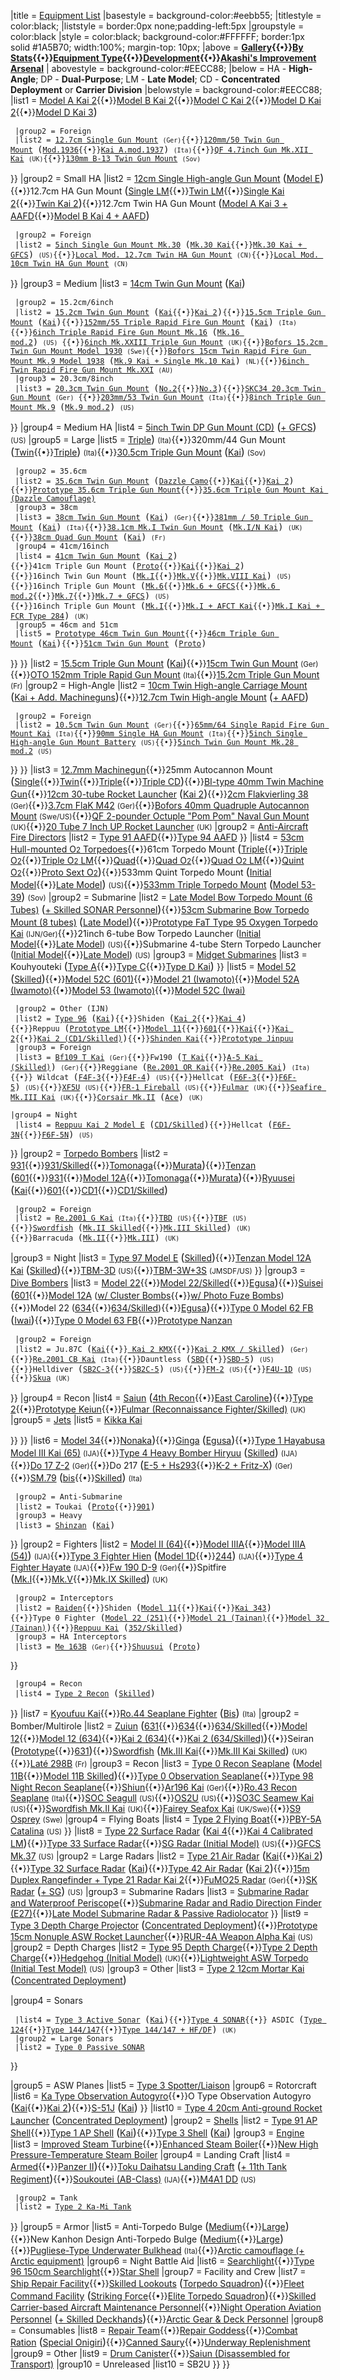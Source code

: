 {{Navbox
|name = Template:Equipmentlist
|state = mw-collapsible {{#if:{{{expanded|}}}||mw-collapsed}}
|title = [[Equipment|Equipment List]]
|basestyle  = background-color:#eebb55;
|titlestyle = color:black;
|liststyle = border:0px none;padding-left:5px
|groupstyle =  color:black
|style = color:black; background-color:#FFFFFF; border:1px solid #1A5B70; width:100%; margin-top: 10px;
|above = '''[[Equipment_List_(Image)|Gallery]]{{•}}[[Equipment_Ranking|By Stats]]{{•}}[[Glossary#Equipment|Equipment Type]]{{•}}[[Development]]{{•}}[[Akashi's_Improvement_Arsenal|Akashi's Improvement Arsenal]]'''
| abovestyle = background-color:#EECC88;
|below = HA - '''High-Angle'''; DP - '''Dual-Purpose'''; LM - '''Late Model'''; CD - '''Concentrated Deployment''' or '''Carrier Division'''
|belowstyle = background-color:#EECC88;
<!--- Main Guns category --->
|list1 = {{Navbox|child
 |name       = Main Guns
 |title      = [[List of Main Guns by stats|Main Guns]]
 |basestyle  = background-color:#EECC88;
|group1 = Small
|list1 = {{Navbox|child
  |evenodd = swap
  |basestyle  = background-color:#eeddbb;
  |list1 = [[12cm Single Gun Mount|12cm Single Gun Mount]] <big>(</big>[[12cm Single Gun Mount Kai 2|Kai 2]]<big>)</big>{{•}}[[12.7cm Twin Gun Mount]] <big>(</big>[[12.7cm Twin Mount Type-A|Model A]]{{•}}[[12.7cm Twin Mount Type-A Kai 2|Model A Kai 2]]{{•}}[[12.7cm Twin Mount Type-B Kai 2|Model B Kai 2]]{{•}}[[12.7cm Twin Mount Type-C Kai 2|Model C Kai 2]]{{•}}[[12.7cm Twin Mount Type-D Kai 2|Model D Kai 2]]{{•}}[[12.7cm Twin Gun Mount Model D Kai 3|Model D Kai 3]]<big>)</big>
  |group2 = Foreign
  |list2 = [[12.7cm Single Gun Mount]] <small>(Ger)</small>{{•}}[[120mm/50 Twin Gun Mount]] <big>(</big>[[120mm/50 Twin Gun Mount mod.1936|Mod.1936]]{{•}}[[120mm/50 Twin Gun Mount Kai A.mod.1937|Kai A.mod.1937]]<big>)</big> <small>(Ita)</small>{{•}}[[QF 4.7inch Gun Mk.XII Kai]] <small>(UK)</small>{{•}}[[130mm B-13 Twin Gun Mount]] <small>(Sov)</small>
}}
<!--- Small HA Guns --->
|group2 = Small HA
|list2 = {{Navbox|child
  |evenodd = swap
  |basestyle  = background-color:#eeddbb;
<!---  |group1 = IJN --->
  |list1 = [[10cm Twin High-angle Mount|10cm Twin HA Gun Mount]] <big>(</big>[[10cm Twin High-angle Gun Mount + Anti-Aircraft Fire Director|+ AAFD]]<big>)</big>{{•}}[[12.7cm High-angle Gun Mount|12cm Single High-angle Gun Mount]] <big>(</big>[[12cm Single High-angle Gun Mount Model E|Model E]]<big>)</big>{{•}}12.7cm HA Gun Mount <big>(</big>[[12.7cm Single High-angle Gun Mount (Late Model)|Single LM]]{{•}}[[12.7cm Twin High-angle Gun Mount (Late Model)|Twin LM]]{{•}}[[12.7cm Single High-angle Gun Mount Kai 2|Single Kai 2]]{{•}}[[12.7cm Twin High-angle Gun Mount Kai 2|Twin Kai 2]]<big>)</big>{{•}}12.7cm Twin HA Gun Mount <big>(</big>[[12.7cm Twin Mount Type-A Kai 3 (Wartime Modifications) + Anti-Aircraft Fire Director|Model A Kai 3 + AAFD]]{{•}}[[12.7cm Twin Mount Type-B Kai 4 (Wartime Modifications) + Anti-Aircraft Fire Director|Model B Kai 4 + AAFD]]<big>)</big>
  |group2 = Foreign
  |list2 = [[5inch Single Gun Mount Mk.30]] <big>(</big>[[5inch Single Gun Mount Mk.30 Kai|Mk.30 Kai]]{{•}}[[5inch Naval Gun Mk.30 Kai + GFCS Mk.37|Mk.30 Kai + GFCS]]<big>)</big> <small>(US)</small>{{•}}[[Locally Modified 12.7cm Twin High-angle Gun Mount|Local Mod. 12.7cm Twin HA Gun Mount]] <small>(CN)</small>{{•}}[[Locally Modified 10cm Twin High-angle Gun Mount|Local Mod. 10cm Twin HA Gun Mount]] <small>(CN)</small>
}}
<!--- Medium Guns --->
|group3 = Medium
|list3 = {{Navbox|child
  |evenodd = swap
  |basestyle  = background-color:#eeddbb;
  |group1 = 14cm
  |list1 = [[14cm Single Gun Mount]]{{•}}[[14cm Twin Gun Mount]] <big>(</big>[[14cm Twin Gun Mount Kai|Kai]]<big>)</big>
  |group2 = 15.2cm/6inch
  |list2 = [[15.2cm Twin Gun Mount]] <big>(</big>[[15.2cm Twin Gun Mount Kai|Kai]]{{•}}[[15.2cm Twin Gun Mount Kai Ni|Kai 2]]<big>)</big>{{•}}[[15.5cm Triple Gun Mount (Main)|15.5cm Triple Gun Mount]] <big>(</big>[[15.5cm Triple Gun Mount Kai (Main)|Kai]]<big>)</big>{{•}}[[152mm/55 Triple Rapid Fire Gun Mount]] <big>(</big>[[152mm/55 Triple Rapid Fire Gun Mount Kai|Kai]]<big>)</big> <small>(Ita)</small>{{•}}[[6inch Triple Rapid Fire Gun Mount Mk.16]] <big>(</big>[[6inch Triple Rapid Fire Gun Mount Mk.16 mod.2|Mk.16 mod.2]]<big>)</big> <small>(US)</small> {{•}}[[6inch Mk.XXIII Triple Gun Mount]] <small>(UK)</small>{{•}}[[Bofors 15.2cm Twin Gun Mount Model 1930]] <small>(Swe)</small>{{•}}[[Bofors 15cm Twin Rapid Fire Gun Mount Mk.9 Model 1938]] <big>(</big>[[Bofors 15cm Twin Rapid Fire Gun Mount Mk.9 Kai + Single Rapid Fire Gun Mount Mk.10 Kai Model 1938|Mk.9 Kai + Single Mk.10 Kai]]<big>)</big> <small>(NL)</small>{{•}}[[6inch Twin Rapid Fire Gun Mount Mk.XXI]] <small>(AU)</small>
  |group3 = 20.3cm/8inch
  |list3 = [[20.3cm Twin Gun Mount]] <big>(</big>[[20.3cm(no.2) Twin Gun Mount|No.2]]{{•}}[[20.3cm(no.3) Twin Gun Mount|No.3]]<big>)</big>{{•}}[[SKC34 20.3cm Twin Gun Mount]] <small>(Ger)</small> {{•}}[[203mm / 53 Twin Gun Mount|203mm/53 Twin Gun Mount]] <small>(Ita)</small>{{•}}[[8inch Triple Gun Mount Mk.9]] <big>(</big>[[8inch Triple Gun Mount Mk.9 mod.2|Mk.9 mod.2]]<big>)</big> <small>(US)</small>
}}
<!--- Medium HA Guns --->
|group4 = Medium HA
|list4 = [[5inch Twin Dual-purpose Gun Mount (Concentrated Deployment)|5inch Twin DP Gun Mount (CD)]] <big>(</big>[[GFCS Mk.37 + 5inch Twin Dual-purpose Gun Mount (Concentrated Deployment)|+ GFCS]]<big>)</big> <small>(US)</small>
<!--- Large Guns --->
|group5 = Large
|list5 = {{Navbox|child
  |evenodd = swap
  |basestyle  = background-color:#eeddbb;
  |group1 = 30.5cm/32cm
  |list1 = 305mm/46 Gun Mount  <big>(</big>[[305mm/46 Twin Gun Mount|Twin]]{{•}}[[305mm/46 Triple Gun Mount|Triple]]<big>)</big>  <small>(Ita)</small>{{•}}320mm/44 Gun Mount  <big>(</big>[[320mm/44 Twin Gun Mount|Twin]]{{•}}[[320mm/44 Triple Gun Mount|Triple]]<big>)</big> <small>(Ita)</small>{{•}}[[30.5cm Triple Gun Mount]] <big>(</big>[[30.5cm Triple Gun Mount Kai|Kai]]<big>)</big> <small>(Sov)</small>
  |group2 = 35.6cm
  |list2 = [[35.6cm Twin Gun Mount]] <big>(</big>[[35.6cm Twin Gun Mount (Dazzle Camouflage)|Dazzle Camo]]{{•}}[[35.6cm Twin Gun Mount Kai|Kai]]{{•}}[[35.6cm Twin Gun Mount Kai Ni|Kai 2]]<big>)</big>{{•}}[[Prototype 35.6cm Triple Gun Mount]]{{•}}[[35.6cm Triple Gun Mount Kai (Dazzle Camouflage​)]]
  |group3 = 38cm
  |list3 = [[38cm Twin Gun Mount]] <big>(</big>[[38cm Twin Gun Mount Kai|Kai]]<big>)</big> <small>(Ger)</small>{{•}}[[381mm / 50 Triple Gun Mount]] <big>(</big>[[381mm / 50 Triple Gun Mount Kai|Kai]]<big>)</big> <small>(Ita)</small>{{•}}[[38.1cm Mk.I Twin Gun Mount]] <big>(</big>[[38.1cm Mk.I/N Twin Gun Mount Kai|Mk.I/N Kai]]<big>)</big> <small>(UK)</small>{{•}}[[38cm Quad Gun Mount]] <big>(</big>[[38cm Quad Gun Mount Kai|Kai]]<big>)</big> <small>(Fr)</small>
  |group4 = 41cm/16inch
  |list4 = [[41cm Twin Gun Mount]] <big>(</big>[[41cm Twin Gun Mount Kai 2|Kai 2]]<big>)</big>{{•}}41cm Triple Gun Mount <big>(</big>[[Prototype 41cm Triple Gun Mount|Proto]]{{•}}[[41cm Triple Gun Mount Kai|Kai]]{{•}}[[41cm Triple Gun Mount Kai 2|Kai 2]]<big>)</big>{{•}}16inch Twin Gun Mount <big>(</big>[[16inch Mk.I Twin Gun Mount|Mk.I]]{{•}}[[16inch Mk.V Twin Gun Mount|Mk.V]]{{•}}[[16inch Mk.VIII Twin Gun Mount Kai|Mk.VIII Kai]]<big>)</big> <small>(US)</small>{{•}}16inch Triple Gun Mount <big>(</big>[[16inch Triple Gun Mount Mk.6|Mk.6]]{{•}}[[16inch Triple Gun Mount Mk.6 + GFCS|Mk.6 + GFCS]]{{•}}[[16inch Triple Gun Mount Mk.6 mod.2|Mk.6 mod.2]]{{•}}[[16in Triple Gun Mount Mk.7|Mk.7]]{{•}}[[16in Triple Gun Mount Mk.7 + GFCS|Mk.7 + GFCS]]<big>)</big> <small>(US)</small>{{•}}16inch Triple Gun Mount <big>(</big>[[16inch Mk.I Triple Gun Mount|Mk.I]]{{•}}[[16inch Mk.I Triple Gun Mount + AFCT Kai|Mk.I + AFCT Kai]]{{•}}[[16inch Mk.I Triple Gun Mount Kai + FCR Type 284|Mk.I Kai + FCR Type 284]]<big>)</big> <small>(UK)</small>
  |group5 = 46cm and 51cm <!--- basically, this is "Other" --->
  |list5 = [[Prototype 46cm Twin Gun Mount]]{{•}}[[46cm Triple Gun Mount]] <big>(</big>[[46cm Triple Gun Mount Kai|Kai]]<big>)</big>{{•}}[[51cm Twin Gun Mount]] <big>(</big>[[Prototype 51cm Twin Gun Mount|Proto]]<big>)</big>
}}
}}
<!--- Secondary Guns category --->
|list2 = {{Navbox|child
 |name       = Secondary Guns
 |title      = [[List_of_Secondary_Guns_by_stats|Secondary Guns]]
 |basestyle  = background-color:#EECC88;
<!--- Surface guns --->
|group1 = Surface
|list1 = [[15.2cm Single Gun Mount]]{{•}}[[15.5cm Triple Gun Mount (Secondary)|15.5cm Triple Gun Mount]] <big>(</big>[[15.5cm Triple Gun Mount Kai (Secondary)|Kai]]<big>)</big>{{•}}[[15cm Twin Gun Mount]] <small>(Ger)</small>{{•}}[[OTO 152mm Triple Rapid Gun Mount]] <small>(Ita)</small>{{•}}[[15.2cm Triple Gun Mount]] <small>(Fr)</small>
<!--- Secondary HA Guns --->
|group2 = High-Angle
|list2 = {{Navbox|child
  |evenodd = swap
  |basestyle  = background-color:#eeddbb;
<!---  |group1 = IJN --->
  |list1 = [[8cm High-angle Mount]] <big>(</big>[[8cm Twin High-angle Mount + Additional Machine Guns|+ Add. Machineguns]]<big>)</big>{{•}}[[10cm Twin High-angle Carriage Mount]] <big>(</big>[[10cm Twin High-angle Gun Mount Kai + Additional Machine Guns|Kai + Add. Machineguns]]<big>)</big>{{•}}[[12.7cm Twin High-angle Mount]] <big>(</big>[[12.7cm Twin High-angle Mount + Anti-Aircraft Fire Director|+ AAFD]]<big>)</big>
  |group2 = Foreign
  |list2 = [[10.5cm Twin Gun Mount]] <small>(Ger)</small>{{•}}[[65mm/64 Single Rapid Fire Gun Mount Kai]] <small>(Ita)</small>{{•}}[[90mm Single High Angled Gun|90mm Single HA Gun Mount]] <small>(Ita)</small>{{•}}[[5inch Single High-angle Gun Mount Battery]] <small>(US)</small>{{•}}[[5inch Twin Gun Mount Mk.28 mod.2]] <small>(US)</small>
}}
}}
<!--- Anti-Air category --->
<!--- I'm combining AA guns with their AAFDs so that AAFDs aren't too lonely alone, you see --->
|list3 = {{Navbox|child
 |name       = Anti-Air
 |title      = Anti-Air
 |basestyle  = background-color:#EECC88;
<!--- AA guns --->
|group1 = [[List of Anti-Air Guns by stats|Anti-Air Guns]]
|list1 = [[7.7mm Machine Gun|7.7mm Machinegun]]{{•}}[[12.7mm Single Machine Gun Mount|12.7mm Machinegun]]{{•}}25mm Autocannon Mount <big>(</big>[[25mm Single Autocannon Mount|Single]]{{•}}[[25mm Twin Autocannon Mount|Twin]]{{•}}[[25mm Triple Autocannon Mount|Triple]]{{•}}[[25mm Triple Autocannon Mount (Concentrated Deployment)|Triple CD]]<big>)</big>{{•}}[[BI-type 40mm Twin Machine Gun]]{{•}}[[12cm 30-tube Rocket Launcher]] <big>(</big>[[12cm 30 Tube Rocket Launcher Kai 2|Kai 2]]<big>)</big>{{•}}[[2cm Flakvierling 38]] <small>(Ger)</small>{{•}}[[3.7cm FlaK M42]] <small>(Ger)</small>{{•}}[[Bofors 40mm Quadruple Autocannon Mount]] <small>(Swe/US)</small>{{•}}[[QF 2-pounder Octuple "Pom Pom" Naval Gun Mount]] <small>(UK)</small>{{•}}[[20 Tube 7 Inch UP Rocket Launcher]] <small>(UK)</small>
<!--- AAFDs --->
|group2 = [[List_of_Anti-Aircraft_Fire_Directors_by_stats|Anti-Aircraft Fire Directors]]
|list2 = [[Type 91 Anti-Aircraft Fire Director|Type 91 AAFD]]{{•}}[[Type 94 Anti-Aircraft Fire Director|Type 94 AAFD]]
}}
<!--- Torpedo category --->
|list4 = {{Navbox|child
 |name       = Torpedo Weapon
 |title      = [[List_of_Torpedoes_by_stats|Torpedo Weapon]]
 |basestyle  = background-color:#EECC88;
<!--- Surface --->
|group1 = Surface
|list1 = [[53cm Twin Torpedo Mount]]{{•}}[[53cm Hull-mount (Oxygen) Torpedoes|53cm Hull-mounted O<small>2</small> Torpedoes]]{{•}}61cm Torpedo Mount <big>(</big>[[61cm Triple Torpedo Mount|Triple]]{{•}}[[61cm Triple (Oxygen) Torpedo Mount|Triple O<small>2</small>]]{{•}}[[61cm Triple (Oxygen) Torpedo Mount Late Model|Triple O<small>2</small> LM]]{{•}}[[61cm Quad Torpedo Mount|Quad]]{{•}}[[61cm Quad (Oxygen) Torpedo Mount|Quad O<small>2</small>]]{{•}}[[61cm Quad (Oxygen) Torpedo Mount Late Model|Quad O<small>2</small> LM]]{{•}}[[61cm Quint (Oxygen) Torpedo Mount|Quint O<small>2</small>]]{{•}}[[Prototype 61cm Sextuple (Oxygen) Torpedo Mount|Proto Sext O<small>2</small>]]<big>)</big>{{•}}533mm Quint Torpedo Mount <big>(</big>[[533mm Quintuple Torpedo Mount (Initial Model)|Initial Model]]{{•}}[[533mm Quintuple Torpedo Mount (Late Model)|Late Model]]<big>)</big> <small>(US)</small>{{•}}[[533mm Triple Torpedo Mount]] <big>(</big>[[533mm Triple Torpedo Mount (Model 53-39)|Model 53-39]]<big>)</big> <small>(Sov)</small>
<!--- Submarine --->
|group2 = Submarine
|list2 = [[Late Model Bow Torpedo Mount (6 Tubes)]] <big>(</big>[[Skilled SONAR Personnel + Late Model Bow Torpedo Mount (6 Tubes)|+ Skilled SONAR Personnel]]<big>)</big>{{•}}[[53cm Submarine Bow Torpedo Mount (8 tubes)]] <big>(</big>[[Late Model 53cm Bow Torpedo Mount (8 tubes)|Late Model]]<big>)</big>{{•}}[[Prototype FaT Type 95 Oxygen Torpedo Kai]] <small>(IJN/Ger)</small>{{•}}21inch 6-tube Bow Torpedo Launcher ([[21inch 6-tube Bow Torpedo Launcher (Initial Model)|Initial Model]]{{•}}[[21inch 6-tube Bow Torpedo Launcher (Late Model)|Late Model]]) <small>(US)</small>{{•}}Submarine 4-tube Stern Torpedo Launcher ([[Submarine 4-tube Stern Torpedo Launcher (Initial Model)|Initial Model]]{{•}}[[Submarine 4-tube Stern Torpedo Launcher (Late Model)|Late Model]]) <small>(US)</small>
<!--- Kouhyouteki goes here since, well, torpedo weapon :) --->
|group3 = [[:Category:Midget Submarine|Midget Submarines]]
|list3 = Kouhyouteki <big>(</big>[[Type A Ko-hyoteki|Type A]]{{•}}[[Type C Kouhyouteki|Type C]]{{•}}[[Type D Kouhyouteki Kai (Kouryuu Kai)|Type D Kai]]<big>)</big>
}}
<!--- Carrier-based Aircraft --->
|list5 = {{Navbox|child
 |name       = Carrier-Based Aircraft
 |title      = Carrier-Based Aircraft
 |basestyle  = background-color:#EECC88;
<!--- Fighters --->
|group1 = [[List_of_Fighters_by_stats|Fighters]]
|list1 = {{Navbox|child
  |evenodd = swap
  |basestyle  = background-color:#eeddbb;
  |group1 = Type 0
  |list1 = [[Zero Fighter Type 21|Model 21]] <big>(</big>[[Zero Fighter Type 21 (Skilled)|Skilled]]<big>)</big>{{•}}[[Zero Fighter Type 32|Model 32]] <big>(</big>[[Zero Fighter Type 32 (Skilled)|Skilled]]<big>)</big>{{•}}[[Zero Fighter Type 52|Model 52]] <big>(</big>[[Zero Fighter Type 52 (Skilled)|Skilled]]<big>)</big>{{•}}[[Zero Fighter Type 52 Model C (601 Air Group)|Model 52C (601)]]{{•}}[[Zero Fighter Type 21 (Iwamoto Squadron)|Model 21 (Iwamoto)]]{{•}}[[Zero Fighter Type 52 Model A (Iwamoto Squadron)|Model 52A (Iwamoto)]]{{•}}[[Zero Fighter Type 53 (Iwamoto Squadron)|Model 53 (Iwamoto)]]{{•}}[[Zero Fighter Type 52 Model C (Iwai Squadron)|Model 52C (Iwai)]]
  |group2 = Other (IJN)
  |list2 = [[Type 96 Fighter|Type 96]] <big>(</big>[[Type 96 Fighter Kai|Kai]]<big>)</big>{{•}}Shiden <big>(</big>[[Shiden Kai 2|Kai 2]]{{•}}[[Shiden Kai 4|Kai 4]]<big>)</big>{{•}}Reppuu <big>(</big>[[Prototype Reppuu Late Model|Prototype LM]]{{•}}[[Reppuu Model 11|Model 11]]{{•}}[[Reppuu (601 Air Group)|601]]{{•}}[[Reppuu Kai (Prototype Carrier-based Model)|Kai]]{{•}}[[Reppuu Kai Ni|Kai 2]]{{•}}[[Reppuu Kai Ni (CarDiv 1/Skilled)|Kai 2 (CD1/Skilled)]]<big>)</big>{{•}}[[Shinden Kai]]{{•}}[[Prototype Jinpuu]]
  |group3 = Foreign
  |list3 = [[Bf109 T Kai]] <small>(Ger)</small>{{•}}Fw190 <big>(</big>[[Fw190 T Kai|T Kai]]{{•}}[[Fw 190 A-5 Kai (Skilled)|A-5 Kai (Skilled)]]<big>)</big> <small>(Ger)</small>{{•}}Reggiane <big>(</big>[[Re. 2001 OR Kai|Re.2001 OR Kai]]{{•}}[[Re. 2005 Kai|Re.2005 Kai]]<big>)</big> <small>(Ita)</small>{{•}} Wildcat <big>(</big>[[F4F-3]]{{•}}[[F4F-4]]<big>)</big> <small>(US)</small>{{•}}Hellcat <big>(</big>[[F6F-3]]{{•}}[[F6F-5]]<big>)</big> <small>(US)</small>{{•}}[[XF5U]] <small>(US)</small>{{•}}[[FR-1 Fireball]] <small>(US)</small>{{•}}[[Fulmar]] <small>(UK)</small>{{•}}[[Seafire LF.Mk.III Kai|Seafire Mk.III Kai]] <small>(UK)</small>{{•}}[[Corsair Mk.II]] <big>(</big>[[Corsair Mk.II (Ace)|Ace]]<big>)</big> <small>(UK)</small>
<!--- Yasen Fighters may go here? --->
 |group4 = Night
  |list4 = [[Reppuu Kai Ni Model E|Reppuu Kai 2 Model E]] <big>(</big>[[Reppuu Kai Ni Model E (CarDiv 1/Skilled)|CD1/Skilled]]<big>)</big>{{•}}Hellcat <big>(</big>[[F6F-3N]]{{•}}[[F6F-5N]]<big>)</big> <small>(US)</small>
}}
<!--- Torpedo Bombers --->
|group2 = [[List_of_Torpedo_Bombers_by_stats|Torpedo Bombers]]
|list2 = {{Navbox|child
  |evenodd = swap
  |basestyle  = background-color:#eeddbb;
<!---   |group1 = IJN--->
  |list1 = [[Type 97 Torpedo Bomber|Type 97]] <big>(</big>[[Type 97 Torpedo Bomber (Skilled)|Skilled]]{{•}}[[Type 97 Torpedo Bomber (931 Air Group)|931]]{{•}}[[Type 97 Torpedo Bomber (931 Air Group / Skilled)|931/Skilled]]{{•}}[[Type 97 Torpedo Bomber (Tomonaga Squadron)|Tomonaga]]{{•}}[[Type 97 Torpedo Bomber (Murata Squadron)|Murata]]<big>)</big>{{•}}[[Tenzan]] <big>(</big>[[Tenzan (601 Air Group)|601]]{{•}}[[Tenzan (931 Air Group)|931]]{{•}}[[Tenzan Model 12A|Model 12A]]{{•}}[[Tenzan Model 12 (Tomonaga Squadron)|Tomonaga]]{{•}}[[Tenzan Model 12 (Murata Squadron)|Murata]]<big>)</big>{{•}}[[Ryuusei]] <big>(</big>[[Ryuusei Kai|Kai]]{{•}}[[Ryuusei (601 Air Group)|601]]{{•}}[[Ryuusei Kai (CarDiv 1)|CD1]]{{•}}[[Ryuusei Kai (CarDiv 1/Skilled)|CD1/Skilled]]<big>)</big>
  |group2 = Foreign
  |list2 = [[Re. 2001 G Kai|Re.2001 G Kai]] <small>(Ita)</small>{{•}}[[TBD]] <small>(US)</small>{{•}}[[TBF]] <small>(US)</small>{{•}}[[Swordfish]] <big>(</big>[[Swordfish Mk. II (Skilled)|Mk.II Skilled]]{{•}}[[Swordfish Mk.III (Skilled)|Mk.III Skilled]]<big>)</big> <small>(UK)</small>{{•}}Barracuda <big>(</big>[[Barracuda Mk.II|Mk.II]]{{•}}[[Barracuda Mk.III|Mk.III]]<big>)</big> <small>(UK)</small>
|group3 = Night
|list3 = [[Prototype Type 97 Torpedo Bomber Kai No. 3 Model E (w/ Type 6 Airborne Radar Kai)|Type 97 Model E]] <big>(</big>[[Prototype Type 97 Torpedo Bomber Kai (Skilled) No. 3 Model E (w/ Type 6 Airborne Radar Kai)|Skilled]]<big>)</big>{{•}}[[Tenzan Model 12A Kai (w/ Type 6 Airborne Radar Kai)|Tenzan Model 12A Kai]] <big>(</big>[[Tenzan Model 12A Kai (Skilled w/ Type 6 Airborne Radar Kai)|Skilled]]<big>)</big>{{•}}[[TBM-3D]] <small>(US)</small>{{•}}[[TBM-3W+3S]] <small>(JMSDF/US)</small>
}}
<!--- Dive Bombers --->
|group3 = [[List of Dive Bombers by stats|Dive Bombers]]
|list3 = {{Navbox|child
  |evenodd = swap
  |basestyle  = background-color:#eeddbb;
<!---  |group1 = IJN--->
  |list1 = [[Type 99 Dive Bomber|Type 99]] <big>(</big>[[Type 99 Dive Bomber (Skilled)|Skilled]]{{•}}[[Type 99 Dive Bomber Model 22|Model 22]]{{•}}[[Type 99 Dive Bomber Model 22 (Skilled)|Model 22/Skilled]]{{•}}[[Type 99 Dive Bomber (Egusa Squadron)|Egusa]]<big>)</big>{{•}}[[Suisei]] <big>(</big>[[Suisei (601 Air Group)|601]]{{•}}[[Suisei Model 12A|Model 12A]] ([[Suisei Model 12 (634 Air Group w/ Type 3 Cluster Bombs)|w/ Cluster Bombs]]{{•}}[[Suisei Model 12 (w/ Type 31 Photoelectric Fuze Bombs)|w/ Photo Fuze Bombs]]){{•}}Model 22 ([[Suisei Model 22 (634 Air Group)|634]]{{•}}[[Suisei Model 22 (634 Air Group/Skilled)|634/Skilled]]){{•}}[[Suisei (Egusa Squadron)|Egusa]]<big>)</big>{{•}}[[Zero Fighter Type 62 (Fighter-bomber)|Type 0 Model 62 FB]] <big>(</big>[[Zero Fighter Type 62 (Fighter-bomber/Iwai Squadron)|Iwai]]<big>)</big>{{•}}[[Type 0 Fighter Model 63 (Fighter-bomber)|Type 0 Model 63 FB]]{{•}}[[Prototype Nanzan]]
  |group2 = Foreign
  |list2 = Ju.87C <big>(</big>[[Ju 87C Kai|Kai]]{{•}}[[Ju 87C Kai Ni (w/ KMX)| Kai 2 KMX]]{{•}}[[Ju 87 C Kai 2 (w/ KMX / Skilled)|Kai 2 KMX / Skilled]]<big>)</big> <small>(Ger)</small>{{•}}[[Re.2001 CB Kai]] <small>(Ita)</small>{{•}}Dauntless <big>(</big>[[SBD]]{{•}}[[SBD-5]]<big>)</big> <small>(US)</small>{{•}}Helldiver <big>(</big>[[SB2C-3]]{{•}}[[SB2C-5]]<big>)</big> <small>(US)</small>{{•}}[[FM-2]] <small>(US)</small>{{•}}[[F4U-1D]] <small>(US)</small>{{•}}[[Skua]] <small>(UK)</small>
}}
<!--- Recon --->
|group4 = Recon
|list4 = [[Saiun]] <big>(</big>[[Saiun (4th Recon)|4th Recon]]{{•}}[[Saiun (East Caroline Air Group)|East Caroline]]<big>)</big>{{•}}[[Type 2 Recon Aircraft|Type 2]]{{•}}[[Prototype Keiun]]{{•}}[[Fulmar (Reconnaissance Fighter/Skilled)]] <small>(UK)</small>
<!--- To keep amount of large categories to minimum, jets are added here as well. --->
|group5 = [[List_of_Aircraft_by_stats_%28Jets%29|Jets]]
|list5 = {{Navbox|child
  |evenodd = swap
  |basestyle  = background-color:#eeddbb;
<!--- And only one category of these exists for now. --->
  <!---|group1= '''Fighter'''
  |list1 = --->
<!---  |group2 = Fighter-Bomber --->
  |list2 =[[Jet Keiun Kai]]{{•}}[[Kikka Kai]]
 <!---|group3= '''Attack Aircraft'''
  |list3 = --->
 <!---|group4= '''Recon Aircraft'''
  |list4 = --->
}}
}}
<!--- LB Planes --->
|list6 = {{Navbox|child
 |name       = LB Planes
 |title      = [[Land-Based Air Squadron|Land-Based Aircraft]]
 |basestyle  = background-color:#EECC88;
<!--- Attack Aircraft --->
|group1 = [[List of Land Based Attack Aircraft|Attack Aircraft]]
|list1 = {{Navbox|child
  |evenodd = swap
  |basestyle  = background-color:#eeddbb;
  |list1 = [[Type 96 Land Attacker|Type 96]]{{•}}[[Type 1 Land Attacker|Type 1]] <big>(</big>[[Type 1 Land Attacker Model 22A|Model 22A]]{{•}}[[Type 1 Land Attacker Model 34|Model 34]]{{•}}[[Type 1 Land Attacker (Nonaka Squadron)|Nonaka]]<big>)</big>{{•}}[[Ginga]] <big>(</big>[[Ginga (Egusa Squadron)|Egusa]]<big>)</big>{{•}}[[Bomb-carrying Type 1 Fighter Hayabusa Model III Kai (65th Squadron)|Type 1 Hayabusa Model III Kai (65)]] <small>(IJA)</small>{{•}}[[Type 4 Heavy Bomber Hiryuu]] <big>(</big>[[Type 4 Heavy Bomber Hiryuu (Skilled)|Skilled]]<big>)</big> <small>(IJA)</small>{{•}}[[Do 17 Z-2]] <small>(Ger)</small>{{•}}Do 217 <big>(</big>[[Do 217 E-5 + Hs293 Initial Model|E-5 + Hs293]]{{•}}[[Do 217 K-2 + Fritz-X|K-2 + Fritz-X]]<big>)</big> <small>(Ger)</small>{{•}}[[SM.79]] <big>(</big>[[SM.79 bis|bis]]{{•}}[[SM.79 bis (Skilled)|Skilled]]<big>)</big> <small>(Ita)</small>
  |group2 = Anti-Submarine
  |list2 = Toukai <big>(</big>[[Prototype Toukai|Proto]]{{•}}[[Toukai (901 Air Group)|901]]<big>)</big>
  |group3 = Heavy
  |list3 = [[Shinzan]] <big>(</big>[[Shinzan Kai|Kai]]<big>)</big>
}}
|group2 = Fighters
|list2 = {{Navbox|child
  |evenodd = swap
  |basestyle  = background-color:#eeddbb;
  |list1 = Type 1 FIghter Hayabusa <big>(</big>[[Type 1 Fighter Hayabusa Model II|Model II]]{{•}}[[Type 1 Fighter Hayabusa Model II (64th Air Squadron)|Model II (64)]]{{•}}[[Type 1 Fighter Hayabusa Model III A|Model IIIA]]{{•}}[[Type 1 Fighter Hayabusa Model III A (54th Air Squadron)|Model IIIA (54)]]<big>)</big> <small>(IJA)</small>{{•}}[[Type 3 Fighter Hien]] <big>(</big>[[Type 3 Fighter Hien Model 1D|Model 1D]]{{•}}[[Type 3 Fighter Hien (244th Air Combat Group)|244]]<big>)</big> <small>(IJA)</small>{{•}}[[Type 4 Fighter Hayate]] <small>(IJA)</small>{{•}}[[Fw 190 D-9]] <small>(Ger)</small>{{•}}Spitfire <big>(</big>[[Spitfire Mk.I|Mk.I]]{{•}}[[Spitfire Mk.V|Mk.V]]{{•}}[[Spitfire Mk.IX (Skilled)|Mk.IX Skilled]]<big>)</big> <small>(UK)</small>
  |group2 = Interceptors
  |list2 = [[Raiden]]{{•}}Shiden <big>(</big>[[Shiden Type 11|Model 11]]{{•}}[[Shiden Type 21 Shiden Kai|Kai]]{{•}}[[Shiden Kai (343 Air Group) Fighter Unit 301|Kai 343]]<big>)</big>{{•}}Type 0 Fighter <big>(</big>[[Type 0 Fighter Model 22 (251 Air Group)|Model 22 (251)]]{{•}}[[Type 0 Fighter Model 21 (Tainan Air Group)|Model 21 (Tainan)]]{{•}}[[Type 0 Fighter Model 32 (Tainan Air Group)|Model 32 (Tainan)]]<big>)</big>{{•}}[[Reppuu Kai]] <big>(</big>[[Reppuu Kai (352 Air Group/Skilled)|352/Skilled]]<big>)</big>
  |group3 = HA Interceptors
  |list3 = [[Me 163B]] <small>(Ger)</small>{{•}}[[Shuusui]] <big>(</big>[[Prototype Shuusui|Proto]]<big>)</big>
}}
  |group4 = Recon
  |list4 = [[Type 2 Land Based Reconnaissance Aircraft|Type 2 Recon]] <big>(</big>[[Type 2 Land-based Reconnaissance Aircraft (Skilled)|Skilled]]<big>)</big>
}}
<!--- Seaplanes category --->
|list7 = {{Navbox|child
 |name       = Seaplanes
 |title      = [[List of Seaplanes by stats|Seaplanes]]
 |basestyle  = background-color:#EECC88;
|group1 = Fighter
|list1 = [[Type 2 Seaplane Fighter Kai|Type 2 Kai]] <big>(</big>[[Type 2 Seaplane Fighter Kai (Skilled)|Skilled]]<big>)</big>{{•}}[[Kyoufuu Kai]]{{•}}[[Ro.44 Seaplane Fighter]] <big>(</big>[[Ro.44 Seaplane Fighter Bis|Bis]]<big>)</big> <small>(Ita)</small>
|group2 = Bomber/Multirole
|list2 = [[Zuiun (Auspicious Clouds)|Zuiun]] <big>(</big>[[Zuiun (631 Air Group)|631]]{{•}}[[Zuiun (634 Air Group)|634]]{{•}}[[Zuiun (634 Air Group/Skilled)|634/Skilled]]{{•}}[[Zuiun Model 12|Model 12]]{{•}}[[Zuiun Model 12 (634 Air Group)|Model 12 (634)]]{{•}}[[Zuiun Kai Ni (634 Air Group)|Kai 2 (634)]]{{•}}[[Zuiun Kai Ni (634 Air Group/Skilled)|Kai 2 (634/Skilled)]]<big>)</big>{{•}}Seiran <big>(</big>[[Prototype Seiran|Prototype]]{{•}}[[Seiran (631 Air Group)|631]]<big>)</big>{{•}}[[Swordfish (Seaplane Model)|Swordfish]] <big>(</big>[[Swordfish Mk.III Kai (Seaplane Model)|Mk.III Kai]]{{•}}[[Swordfish Mk.III Kai (Seaplane Model/Skilled)|Mk.III Kai Skilled]]<big>)</big> <small>(UK)</small>{{•}}[[Laté 298B]] <small>(Fr)</small>
|group3 = Recon
|list3 = [[Type 0 Recon Seaplane]] <big>(</big>[[Type 0 Recon SeaPlane Model 11 B|Model 11B]]{{•}}[[Type 0 Reconnaissance Seaplane Model 11B (Skilled)|Model 11B Skilled]]<big>)</big>{{•}}[[Type 0 Observation Seaplane]]{{•}}[[Type 98 Recon Seaplane (Night Scout)|Type 98 Night Recon Seaplane]]{{•}}[[Shiun]]{{•}}[[Ar196 Kai]] <small>(Ger)</small>{{•}}[[Ro.43 Recon Seaplane]] <small>(Ita)</small>{{•}}[[SOC Seagull]] <small>(US)</small>{{•}}[[OS2U]] <small>(US)</small>{{•}}[[SO3C Seamew Kai]] <small>(US)</small>{{•}}[[Swordfish Mk.II Kai (Reconnaissance Seaplane Model)|Swordfish Mk.II Kai]] <small>(UK)</small>{{•}}[[Fairey Seafox Kai]] <small>(UK/Swe)</small>{{•}}[[S9 Osprey]] <small>(Swe)</small>
|group4 = Flying Boats
|list4 = [[Type 2 Flying Boat]]{{•}}[[PBY-5A Catalina]] <small>(US)</small>
}}
<!--- Radars category --->
|list8 = {{Navbox|child
 |name       = Radars
 |title      = [[List_of_Radars_by_stats|Radar]]
 |basestyle  = background-color:#EECC88;
|group1 = Small Radars
|list1 = [[Type 13 Air RADAR|Type 13 Air Radar]] <big>(</big>[[Type 13 Air RADAR Kai|Kai]]<big>)</big>{{•}}[[Type 22 Surface RADAR|Type 22 Surface Radar]] <big>(</big>[[Type 22 Surface RADAR Kai 4|Kai 4]]{{•}}[[Type 22 Surface RADAR Kai 4 (Modified Late Model)|Kai 4 Calibrated LM]]<big>)</big>{{•}}[[Type 33 Surface RADAR|Type 33 Surface Radar]]{{•}}[[SG Radar (Initial Model)]] <small>(US)</small>{{•}}[[GFCS Mk.37]] <small>(US)</small>
|group2 = Large Radars
|list2 = [[Type 21 Air RADAR|Type 21 Air Radar]] <big>(</big>[[Type 21 Air Radar Kai|Kai]]{{•}}[[Type 21 Air Radar Kai Ni|Kai 2]]<big>)</big>{{•}}[[Type 32 Surface RADAR|Type 32 Surface Radar]] <big>(</big>[[Type 32 Surface RADAR Kai|Kai]]<big>)</big>{{•}}[[Type 42 Air RADAR|Type 42 Air Radar]] <big>(</big>[[Type 42 Air Radar Kai Ni|Kai 2]]<big>)</big>{{•}}[[15m Duplex Rangefinder + Type 21 RADAR Kai 2|15m Duplex Rangefinder + Type 21 Radar Kai 2]]{{•}}[[FuMO25 RADAR|FuMO25 Radar]] <small>(Ger)</small>{{•}}[[SK Radar]] <big>(</big>[[SK + SG Radar|+ SG]]<big>)</big> <small>(US)</small>
|group3 = Submarine Radars
|list3 = [[Submarine Radar and Waterproof Periscope]]{{•}}[[Submarine Radar and Radio Direction Finder (E27)]]{{•}}[[Late Model Submarine Radar & Passive Radiolocator]]
}}
<!--- ASW Equip, all of it! --->
|list9 = {{Navbox|child
 |name       = Radars
 |title      = [[List_of_Anti-Submarine_Equipment_by_stats|Anti-Submarine Warfare]]
 |basestyle  = background-color:#EECC88;
|group1 = Depth Charge Projectors
|list1 = [[Type 94 Depth Charge Projector]]{{•}}[[Type 3 Depth Charge Projector]] <big>(</big>[[Type 3 Depth Charge Projector (Concentrated Deployment)|Concentrated Deployment]]<big>)</big>{{•}}[[Prototype 15cm Nonuple ASW Rocket Launcher]]{{•}}[[RUR-4A Weapon Alpha Kai]] <small>(US)</small>
|group2 = Depth Charges
|list2 = [[Type 95 Depth Charge]]{{•}}[[Type 2 Depth Charge]]{{•}}[[Hedgehog (Initial Model)]] <small>(UK)</small>{{•}}[[Lightweight ASW Torpedo (Initial Test Model)]] <small>(US)</small>
|group3 = Other
|list3 = [[Type 2 12cm Mortar Kai]] <big>(</big>[[Type 2 12cm Mortar Kai (Concentrated Deployment)|Concentrated Deployment]]<big>)</big>

<!---
Sonars
|list4 = [[Type 93 SONAR]]{{•}}[[Type 3 Active Sonar]] <big>(</big>[[Type 3 Active Sonar Kai|Kai]]<big>)</big>{{•}}[[Type 0 Passive SONAR]]{{•}}[[Type 4 SONAR]]{{•}} ASDIC <big>(</big>[[Type124 ASDIC|Type 124]]{{•}}[[Type144/147 ASDIC|Type 144/147]]{{•}}[[HF/DF + Type144/147 ASDIC|Type 144/147 + HF/DF]]<big>)</big> <small>(UK)</small>
--->

|group4 = Sonars
  |list4 = {{Navbox|child
  |evenodd = swap
  |basestyle  = background-color:#eeddbb;
  |list1 = [[Type 93 SONAR]]{{•}}[[Type 3 Active Sonar]] <big>(</big>[[Type 3 Active Sonar Kai|Kai]]<big>)</big>{{•}}[[Type 4 SONAR]]{{•}} ASDIC <big>(</big>[[Type124 ASDIC|Type 124]]{{•}}[[Type144/147 ASDIC|Type 144/147]]{{•}}[[HF/DF + Type144/147 ASDIC|Type 144/147 + HF/DF]]<big>)</big> <small>(UK)</small>
  |group2 = Large Sonars
  |list2 = [[Type 0 Passive SONAR]]
}}

|group5 = ASW Planes
|list5 = [[Type 3 Spotter/Liaison (ASW)|Type 3 Spotter/Liaison]]
|group6 = Rotorcraft
|list6 = [[Ka-type Observation Autogyro|Ka Type Observation Autogyro]]{{•}}O Type Observation Autogyro <big>(</big>[[O Type Observation Autogyro Kai|Kai]]{{•}}[[O Type Observation Autogyro Kai Ni|Kai 2]]<big>)</big>{{•}}[[S-51J]] <big>(</big>[[S-51J Kai|Kai]]<big>)</big>
}}
<!--- Random stuff --->
|list10 = {{Navbox|child
 |name       = Radars
 |title      = Miscellaneous
 |basestyle  = background-color:#EECC88;
|group1 = Anti-Installation
|list1 = [[WG42 (Wurfgerät 42)]] <small>(Ger)</small>{{•}}[[Shipborne Model Type 4 20cm Anti-ground Rocket Launcher|Type 4 20cm Anti-ground Rocket Launcher]] <big>(</big>[[Type 4 20cm Anti-ground Rocket Launcher (Concentrated Deployment)|Concentrated Deployment]]<big>)</big>
|group2 = [[List of Shells by stats|Shells]]
|list2 = [[Type 91 Armor-Piercing (AP) Shell|Type 91 AP Shell]]{{•}}[[Type 1 Armor-Piercing (AP) Shell|Type 1 AP Shell]] <big>(</big>[[Type 1 Armor-Piercing (AP) Shell Kai|Kai]]<big>)</big>{{•}}[[Type 3 Shell]] <big>(</big>[[Type 3 Shell Kai|Kai]]<big>)</big>
|group3 = [[List of Engine|Engine]]
|list3 = [[Improved Steam Turbine]]{{•}}[[Enhanced Steam Boiler]]{{•}}[[New High Pressure-Temperature Steam Boiler]]
|group4 = Landing Craft
|list4 = {{Navbox|child
  |evenodd = swap
  |basestyle  = background-color:#eeddbb;
  |list1 = [[Daihatsu-class Landing Craft|Daihatsu Landing Craft]] <big>(</big>[[Daihatsu-class Landing Craft (Type 89 Medium Tanks & Marines)|+ Type 89 & Landing Force]]{{•}}[[Armed Daihatsu|Armed]]{{•}}[[Daihatsu Landing Craft (Panzer II/North African Specification)|Panzer II]]<big>)</big>{{•}}[[Toku Daihatsu-class Landing Craft|Toku Daihatsu Landing Craft]] <big>(</big>[[Toku Daihatsu Landing Craft + 11th Tank Regiment|+ 11th Tank Regiment]]<big>)</big>{{•}}[[Soukoutei (Armored Boat Class)|Soukoutei (AB-Class)]]  <small>(IJA)</small>{{•}}[[M4A1 DD]] <small>(US)</small>
  |group2 = Tank
  |list2 = [[Type 2 Ka-Mi Tank]]
}}
|group5 = Armor
|list5 = Anti-Torpedo Bulge <big>(</big>[[Anti-torpedo Bulge (Medium)|Medium]]{{•}}[[Anti-torpedo Bulge (Large)|Large]]<big>)</big>{{•}}New Kanhon Design Anti-Torpedo Bulge <big>(</big>[[New Design Anti-Torpedo Bulge (Medium)|Medium]]{{•}}[[New Design Anti-Torpedo Bulge (Large)|Large]]<big>)</big>{{•}}[[Pugliese-Type Underwater Bulkhead]] <small>(Ita)</small>{{•}}[[Arctic camouflage (+ Arctic equipment)]]
|group6 = Night Battle Aid
|list6 = [[Searchlight]]{{•}}[[Type 96 150cm Searchlight]]{{•}}[[Star Shell]]
|group7 = Facility and Crew
|list7 = [[Ship Repair Facility]]{{•}}[[Skilled Lookouts]] <big>(</big>[[Torpedo Squadron Skilled Lookouts|Torpedo Squadron]]<big>)</big>{{•}}[[Fleet Command Facility]] <big>(</big>[[Striking Force Fleet Command Facility|Striking Force]]{{•}}[[Elite Torpedo Squadron Command Facility|Elite Torpedo Squadron]]<big>)</big>{{•}}[[Skilled Carrier-based Aircraft Maintenance Personnel]]{{•}}[[Night Operation Aviation Personnel]] <big>(</big>[[Night Operation Aviation Personnel + Skilled Deckhands|+ Skilled Deckhands]]<big>)</big>{{•}}[[Arctic Gear & Deck Personnel]]
|group8 = Consumables
|list8 = [[Repair Team]]{{•}}[[Repair Goddess]]{{•}}[[Battle Rations|Combat Ration]] <big>(</big>[[Battle Ration (Special Onigiri)|Special Onigiri]]<big>)</big>{{•}}[[Canned Saury]]{{•}}[[Maritime Resupply|Underway Replenishment]]
<!--- Kinda no idea where to put these --->
|group9 = Other
|list9 = [[Drum Canister]]{{•}}[[Saiun (Disassembled for Transport)]]
<!--- Need this here for historical reasons! --->
|group10 = Unreleased
|list10 = SB2U
}}
}}